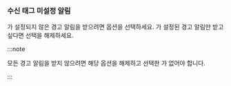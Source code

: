 ### 수신 태그 미설정 알림

<Cmdname sid="event_tag" className="uitext" />가 설정되지 않은 경고 알림을 받으려면 <Cmdname sid="ITM05991" className="uitext" /> 옵션을 선택하세요. <Cmdname sid="event_tag" className="uitext" />가 설정된 경고 알림만 받고 싶다면 선택을 해제하세요. 

:::note

모든 경고 알림을 받지 않으려면 해당 옵션을 해제하고 선택한 <Cmdname sid="event_tag" className="uitext" />가 없어야 합니다.

:::